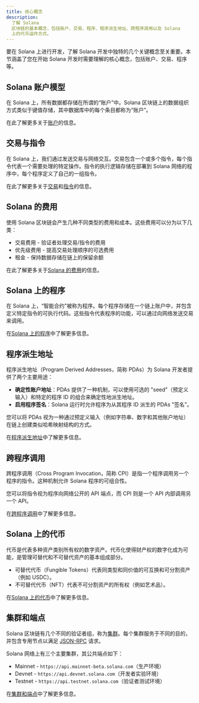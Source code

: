 ```yaml
---
title: 核心概念
description:
  了解 Solana
  区块链的基本概念，包括账户、交易、程序、程序派生地址、跨程序调用以及 Solana
  上的代币运作方式。
---
```


要在 Solana 上进行开发，了解 Solana 开发中独特的几个关键概念至关重要。本节涵盖了您在开始 Solana 开发时需要理解的核心概念，包括账户、交易、程序等。

## Solana 账户模型

在 Solana 上，所有数据都存储在所谓的“账户”中。Solana 区块链上的数据组织方式类似于键值存储，其中数据库中的每个条目都称为“账户”。

在此了解更多关于[账户](/docs/core/accounts)的信息。

## 交易与指令

在 Solana 上，我们通过发送交易与网络交互。交易包含一个或多个指令，每个指令代表一个需要处理的特定操作。指令的执行逻辑存储在部署到 Solana 网络的程序中，每个程序定义了自己的一组指令。

在此了解更多关于[交易](/docs/core/transactions)和[指令](/docs/core/transactions#instruction)的信息。

## Solana 的费用

使用 Solana 区块链会产生几种不同类型的费用和成本。这些费用可以分为以下几类：

- 交易费用 - 验证者处理交易/指令的费用
- 优先级费用 - 提高交易处理顺序的可选费用
- 租金 - 保持数据存储在链上的保留余额

在此了解更多关于[Solana 的费用](/docs/core/fees)的信息。

## Solana 上的程序

在 Solana 上，“智能合约”被称为程序。每个程序存储在一个链上账户中，并包含定义特定指令的可执行代码。这些指令代表程序的功能，可以通过向网络发送交易来调用。

在[Solana 上的程序](/docs/core/programs)中了解更多信息。

## 程序派生地址

程序派生地址（Program Derived
Addresses，简称 PDAs）为 Solana 开发者提供了两个主要用途：

- **确定性账户地址**：PDAs 提供了一种机制，可以使用可选的 "seed"（预定义输入）和特定的程序 ID 的组合来确定性地派生地址。
- **启用程序签名**：Solana 运行时允许程序为从其程序 ID 派生的 PDAs "签名"。

您可以将 PDAs 视为一种通过预定义输入（例如字符串、数字和其他账户地址）在链上创建类似哈希映射结构的方式。

在[程序派生地址](/docs/core/pda)中了解更多信息。

## 跨程序调用

跨程序调用（Cross Program
Invocation，简称 CPI）是指一个程序调用另一个程序的指令。这种机制允许 Solana 程序的可组合性。

您可以将指令视为程序向网络公开的 API 端点，而 CPI 则是一个 API 内部调用另一个 API。

在[跨程序调用](/docs/core/cpi)中了解更多信息。

## Solana 上的代币

代币是代表多种资产类别所有权的数字资产。代币化使得财产权的数字化成为可能，是管理可替代和不可替代资产的基本组成部分。

- 可替代代币（Fungible
  Tokens）代表同类型和同价值的可互换和可分割资产（例如 USDC）。
- 不可替代代币（NFT）代表不可分割资产的所有权（例如艺术品）。

在[Solana 上的代币](/docs/core/tokens)中了解更多信息。

## 集群和端点

Solana 区块链有几个不同的验证者组，称为[集群](/docs/references/clusters)。每个集群服务于不同的目的，并包含专用节点以满足
[JSON-RPC](/docs/rpc/) 请求。

Solana 网络上有三个主要集群，其公共端点如下：

- Mainnet - `https://api.mainnet-beta.solana.com`（生产环境）
- Devnet - `https://api.devnet.solana.com`（开发者实验环境）
- Testnet - `https://api.testnet.solana.com`（验证者测试环境）

在[集群和端点](/docs/references/clusters)中了解更多信息。
